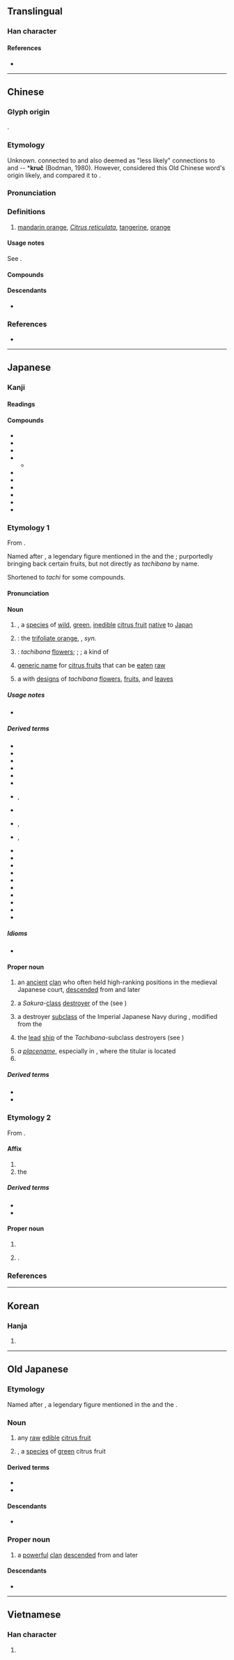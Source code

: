 {{also|桔}}
{{character info}}
==Translingual==

===Han character===
{{Han char|rn=75|rad=木|as=12|sn=16|four=47927|canj=DNHB|ids=⿰木矞}}

====References====
* {{Han ref|kx=0553.270|dkj=15551|dj=0942.100|hdz=21297.080|uh=6A58|ud=27224|bh=BEEF|bd=48879}}

----

==Chinese==
{{zh-forms|ss=桔}}

===Glyph origin===
{{Han etym}}
{{Han compound|木|矞|c1=s|c2=p|ls=psc}}.

===Etymology===
Unknown. {{zh-ref|Schuessler (2007)}} connected {{och-l|橘|tr=kwit}} to {{cog|km|ឃ្វិច||[[tangerine]]}} and also deemed as "less likely" connections to {{m|km|ក្រូច||[[citrus]]}} and {{w|Bahnaric_languages#North_Bahnaric|Proto}}-{{w|Hre language|Hre}}-{{w|Sedang_language|Sedang}} *'''kruč''' (Bodman, 1980). However, {{zh-ref|Alves (2018)}} considered this Old Chinese word's {{der|zh|aav}} origin likely, and compared it to {{cog|mkh-pro|*kruuc|*kruuc ~ kruəc}}.

===Pronunciation===
{{zh-pron
|m=jú
|m-s=
|c=gwat1
|c-t=
|g=
|h=pfs=kit
|j=jyeh4
|mb=
|md=
|mn=qz,tw,xm:kiat/zz:kit
|mn_note=kiat/kit - vernacular (俗), 桔 is used in Taiwan
|mn-t=
|w=4jyq
|x=jy6
|mc=y
|oc=y
|ma=
|cat=n
}}

===Definitions===
{{zh-hanzi}}

# [[mandarin orange]], ''[[Citrus reticulata]]'', [[tangerine]], [[orange]]

====Usage notes====
See {{zh-l|*桔}}.

====Compounds====
{{zh-der|橘柑|橘紅|橘黃|橘絡|橘子|懷橘|柑橘|橘井|橘奴|橘河|橘皮|橘酒|橘頌|橘餅|福橘|蜜橘|越橘|金橘|橘化為枳|千頭橘奴|南橘北枳}}

====Descendants====
{{CJKV||きつ|귤|quất}}
*{{desc|vi|bor=1|quít}}

===References===
* {{R:yue:Hanzi}}

----

==Japanese==

===Kanji===
{{ja-kanji|grade=|rs=木12}}

====Readings====
{{ja-readings
|goon=きち
|kanon=きつ
|kun=たちばな-
}}

====Compounds====
{{der-top|Compounds}}
* {{ja-r|橘%皮|き%がわ|pos=[[peel]] of the ''tachibana'' fruit}}
* {{ja-r|橘中|きっちゅう}}
* {{ja-r|温州%橘|^うんしゅう%きつ|pos=''[[Citrus unshiu]]''}}
* {{ja-r|柑%橘|かんき%つ}}
** {{ja-r|柑橘%類|かんきつ%-るい|pos=[[citrus fruit]]s [[as a whole]]}}
* {{ja-r|月%橘|ゲッ%キツ|orange jessamine|pos=''[[Murraya paniculata]]''}}
* {{ja-r|香%橘|こう%きつ}}
* {{ja-r|四季%橘|シキ%キツ|[[calamondin]]|pos=''[[Citrus × microcarpa]]''}}
* {{ja-r|臭%橘|しゅう%きつ|pos=[[trifoliate orange]]}}
* {{ja-r|盧%橘|ろ%きつ}}
* {{ja-r|金橘|キンカン}}
{{der-bottom}}

===Etymology 1===
{{wp|lang=ja|タチバナ}}
{{wp|Citrus tachibana}}
{{ja-kanjitab|yomi=k|たちばな}}
From {{inh|ja|ojp|sort=たちはな|-}}.

Named after {{m|ja|田道間守|tr={{w|Tajimamori}}}}, a legendary figure mentioned in the ''{{w|Kojiki}}'' and the ''{{w|Nihon Shoki}}''; purportedly bringing back certain fruits, but not directly as ''tachibana'' by name.

Shortened to ''tachi'' for some compounds.

====Pronunciation====
{{ja-pron|y=k|たちばな|acc=2|acc_ref=DJR}}

====Noun====
{{ja-noun|たちばな|タチバナ}}

# {{taxlink|Citrus tachibana|species|ver=190215}}, a [[species]] of [[wild]], [[green]], [[inedible]] [[citrus fruit]] [[native]] to [[Japan]]
#: {{synonyms|ja|大和橘|tr=Yamato tachibana}}
#: {{hypernyms|ja|蜜柑|tr=mikan}}
# {{synonym of|ja|唐橘|tr=kara-tachibana}}: the [[trifoliate orange]], {{taxlink|Citrus trifoliata|species|ver=190215}}, ''syn.'' {{taxlink|Poncirus trifoliata|species}}
# {{synonym of|ja|花橘|tr=hanatachibana}}: ''tachibana'' [[flower]]s; {{taxlink|Ardesia crenata|species|ver=190215}}; {{taxlink|Ardesia japonica|species|ver=190215}}; a kind of {{m|ja|襲の色目|tr=kasane no irome||[[color]] [[combination]] by [[layer#Verb|layering]] of [[garment]]s}}
# {{lb|ja|sort=たちはな|archaic}} [[generic name]] for [[citrus fruit]]s that can be [[eat]]en [[raw]]
# a {{m|ja|家紋|tr=kamon||[[family]] [[crest]]}} with [[design]]s of ''tachibana'' [[flower]]s, [[fruit]]s, and [[leaf|leaves]]

=====Usage notes=====
* {{U:ja:biology|タチバナ}}

=====Derived terms=====
{{der-top3}}
* {{ja-r|橘 を|たちばな を|pos=pillow word}}
* {{ja-r|橘 神道|^たちばな ^しんとう}}
* {{ja-r|橘%寺|^たちばな%-でら}}
* {{ja-r|橘%鳥|たちばな%どり|lesser cuckoo}}
* {{ja-r|橘%擬|タチバナ%モドキ|pos={{taxlink|Pyracantha angustifolia|species|ver=190215}}}}
* {{ja-r|橘%屋|^たちばな%-や}}
* {{ja-r|橘%焼|たちばな%-やき|rom=-}}, {{ja-r|橘%焼き|たちばな%-やき}}
* {{ja-r|橘%湾|^たちばな%-わん}}
* {{ja-r|右近 の 橘|^うこん の ^たちばな}}, {{ja-r|御%階 の 橘|^み%はし の ^たちばな}}
* {{ja-r|弟橘%媛|^おとたちばな%-ひめ}}, {{ja-r|橘%媛|^たちばな%-ひめ}}
* {{ja-r|枸橘|カラタチ|[[trifoliate orange]]|pos={{taxlink|Citrus trifoliata|species|ver=190215}}}}
* {{ja-r|唐%橘|カラ%-タチバナ}}
* {{ja-r|草%橘|クサ%-タチバナ}}
* {{ja-r|御%前 橘|^ゴ%ゼン タチバナ}}
* {{ja-r|酢%橘|ス%ダチ|[[sudachi]]|pos={{taxlink|Citrus sudachi|species|ver=190215}}}}
* {{ja-r|大明%橘|^タイミン%-タチバナ|{{taxlink|Myrsine neriifolia|species|ver=190215}}}}
* {{ja-r|花%橘|はな%たちばな}}
* {{ja-r|姫%橘|ひめ%-たちばな}}
* {{ja-r|山%橘|やま%-たちばな}}
* {{ja-r|大和 橘|^やまと たちばな}}
{{der-bottom}}

=====Idioms=====
* {{ja-r|江南 の 橘 江%北 の 枳 と なる|^こうなん の たちばな ^こう%ほく の からたち と なる}}

====Proper noun====
{{wp|lang=ja|橘氏}}
{{wp|Tachibana clan (kuge)}}
{{ja-pos|proper|たちばな}}

# {{short for|ja|橘氏|tr=Tachibana-uji|dot=:}} an [[ancient]] [[clan]] who often held high-ranking positions in the medieval Japanese court, [[descend]]ed from {{w|Agata no Inukai no Michiyo}} and later {{w|Tachibana no Moroe}}
# {{lb|ja|sort=たちはな|historical}} a ''Sakura''-[[class]] [[destroyer]] of the {{w|Imperial Japanese Navy}} (see {{pedia|Japanese destroyer Tachibana (1912)}})
#: {{hyper|ja|桜|tr=Sakura}}
# {{lb|ja|historical}} a destroyer [[subclass]] of the Imperial Japanese Navy during {{w|World War II}}, modified from the ''{{ll|ja|松|Matsu}}''{{w|Matsu-class destroyer|-class destroyers}}
# {{lb|ja|historical}} the [[lead]] [[ship]] of the ''Tachibana''-subclass destroyers (see {{pedia|Japanese destroyer Tachibana (1944)}})
# ''a [[placename]]'', especially in {{w|Takaichi District, Nara|Takaichi District}}, {{w|Nara Prefecture}} where the titular {{m|ja|菩提寺|tr={{w|bodaiji}}}} is located
# {{surname|ja|sort=たちはな|A=a}}

=====Derived terms=====
* {{ja-r|橘 神道|^たちばな ^しんとう}}
* {{ja-r|橘%寺|^たちばな%-でら}}

===Etymology 2===
{{ja-kanjitab|yomi=kanon|きつ}}

From {{der|ja|ltc|sort=きつ|-}} {{ltc-l|橘}}.

====Affix====
{{ja-pos|affix|きつ}}

# {{taxlink|Citrus tachibana|species|ver=190215}}
# the {{w|Tachibana clan (kuge)|Tachibana clan}}

=====Derived terms=====
* {{ja-r|橘家 神道|^きっけ ^しんとう}}
* {{ja-r|源平藤橘|^げんぺいとうきつ|pos=the four major clans in the {{w|Nara period}}: [[Minamoto]], [[Taira]], [[Fujiwara]] and [[Tachibana]]}}

====Proper noun====
{{ja-pos|proper|きつ}}

# {{given name|ja|female|A=a|sort=きつ}}
# {{surname|ja|A=a|sort=きつ}}.

===References===
<references/>

{{top|ja|Citrus subfamily plants|Japan|sort=たちはな}}

----

==Korean==

===Hanja===
{{ko-hanja|귤나무|귤}}

# {{hanja form of|귤|[[tangerine]]}}

----

==Old Japanese==

===Etymology===
Named after {{m|ojp|田道間守|tr={{w|Tajimamori|Tadimamo<sub>1</sub>ri}}}}, a legendary figure mentioned in the ''{{w|Kojiki}}'' and the ''{{w|Nihon Shoki}}''.

===Noun===
{{head|ojp|noun|tr=tatibana|kana|たちばな|sort=たちばな}}

# any [[raw]] [[edible]] [[citrus fruit]]
# {{taxlink|Citrus tachibana|species|ver=190215}}, a [[species]] of [[green]] citrus fruit

====Derived terms====
* {{m|ojp|橘を|tr=tatibana wo|pos=[[pillow word]]}}
* {{m|ja|弟橘媛|tr=Oto<sub>2</sub>tatibana-pi<sub>1</sub>me<sub>1</sub>}}

====Descendants====
* {{desc|ja|橘|tr=tachibana}}

===Proper noun===
{{head|ojp|proper noun|tr=Tatibana|kana|たちばな|sort=たちばな}}

# a [[powerful]] [[clan]] [[descend]]ed from {{w|Agata no Inukai no Michiyo}} and later {{w|Tachibana no Moroe}}

====Descendants====
* {{desc|ja|橘|tr=Tachibana}}

----

==Vietnamese==

===Han character===
{{vi-readings|reading=quất, quít, quầng, quắt|rs=木12}}

# {{rfdef|vi|sort=木12}}